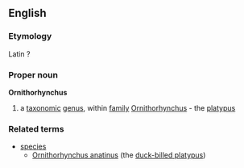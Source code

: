 ==English==
===Etymology===
Latin ?
===Proper noun===
{{wikipedia}}
'''Ornithorhynchus'''
#a [[taxonomic]] [[genus]], within [[family]] [[Ornithorhynchus]] - the [[platypus]]
===Related terms===
{{wikispecies}}
*[[species]]
**[[Ornithorhynchus anatinus]] (the [[duck-billed platypus]])